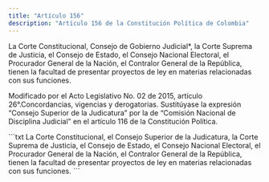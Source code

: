 ```yaml
---
title: "Artículo 156"
description: "Artículo 156 de la Constitución Política de Colombia"
---
```


La Corte Constitucional, Consejo de Gobierno Judicial*, la Corte Suprema de Justicia, el Consejo de Estado, el Consejo Nacional Electoral, el Procurador General de la Nación, el Contralor General de la República, tienen la facultad de presentar proyectos de ley en materias relacionadas con sus funciones.

<Warning>Modificado por el Acto Legislativo No. 02 de 2015, artículo 26°.Concordancias, vigencias y derogatorias. Sustitúyase la expresión “Consejo Superior de la Judicatura” por la de “Comisión Nacional de Disciplina Judicial” en el artículo 116 de la Constitución Política. </Warning>

<Accordion title="Artículo original antes de la modificación:">
```txt
La Corte Constitucional, el Consejo Superior de la Judicatura, la Corte Suprema
de Justicia, el Consejo de Estado, el Consejo Nacional Electoral, el Procurador 
General de la Nación, el Contralor General de la República, tienen la facultad 
de presentar proyectos de ley en materias relacionadas con sus funciones.
```
</Accordion>
